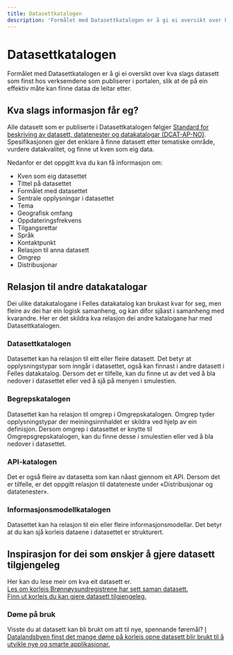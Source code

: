 ```yaml
---
title: Datasettkatalogen
description: 'Formålet med Datasettkatalogen er å gi ei oversikt over kva slags datasett som finst hos verksemdene som publiserer i portalen.'
---
```


# Datasettkatalogen

<Ingress>
    Formålet med Datasettkatalogen er å gi ei oversikt over kva slags datasett som finst hos verksemdene som publiserer
    i portalen, slik at de på ein effektiv måte kan finne dataa de leitar etter.
</Ingress>

<AlertWithLinkButton
    text='Ønskjer du å søkje i Datasett-katalogen?'
    button='Finn datasett →'
    link='/datasets'
/>

## Kva slags informasjon får eg?

Alle datasett som er publiserte i Datasettkatalogen følgjer [Standard for beskriving av datasett, datatenester og datakatalogar (DCAT-AP-NO)](https://data.norge.no/specification/dcat-ap-no/). Spesifikasjonen gjer det enklare å finne datasett etter tematiske område, vurdere datakvalitet, og finne ut kven som eig data.

Nedanfor er det oppgitt kva du kan få informasjon om:

- Kven som eig datasettet
- Tittel på datasettet
- Formålet med datasettet
- Sentrale opplysningar i datasettet
- Tema
- Geografisk omfang
- Oppdateringsfrekvens
- Tilgangsrettar
- Språk
- Kontaktpunkt
- Relasjon til anna datasett
- Omgrep
- Distribusjonar

## Relasjon til andre datakatalogar

Dei ulike datakatalogane i Felles datakatalog kan brukast kvar for seg, men fleire av dei har ein logisk samanheng, og kan difor sjåast i samanheng med kvarandre. Her er det skildra kva relasjon dei andre katalogane har med Datasettkatalogen.

### Datasettkatalogen

Datasettet kan ha relasjon til eitt eller fleire datasett. Det betyr at opplysningstypar som inngår i datasettet, også kan finnast i andre datasett i Felles datakatalog. Dersom det er tilfelle, kan du finne ut av det ved å bla nedover i datasettet eller ved å sjå på menyen i smulestien.

### Begrepskatalogen

Datasettet kan ha relasjon til omgrep i Omgrepskatalogen. Omgrep tyder opplysningstypar der meiningsinnhaldet er skildra ved hjelp av ein definisjon. Dersom omgrep i datasettet er knytte til Omgrepsgrepskatalogen, kan du finne desse i smulestien eller ved å bla nedover i datasettet.

### API-katalogen

Det er også fleire av datasetta som kan nåast gjennom eit API. Dersom det er tilfelle, er det oppgitt relasjon til datateneste under «Distribusjonar og datatenester».

### Informasjonsmodellkatalogen

Datasettet kan ha relasjon til ein eller fleire informasjonsmodellar. Det betyr at du kan sjå korleis dataene i datasettet er strukturert.

## Inspirasjon for dei som ønskjer å gjere datasett tilgjengeleg

Her kan du lese meir om kva eit datasett er.  
[Les om korleis Brønnøysundregistrene har sett saman datasett.](https://www.digdir.no/informasjonsforvaltning/hvordan-bestemme-hva-et-datasett-er-og-hvilke-datasett-som-skal-beskrives/2198)  
[Finn ut korleis du kan gjere datasett tilgjengeleg.](https://www.digdir.no/informasjonsforvaltning/steg-6-tilgjengeliggjore/2725)

### Døme på bruk

Visste du at datasett kan bli brukt om att til nye, spennande føremål? [I Datalandsbyen finst det mange døme på korleis opne datasett blir brukt til å utvikle nye og smarte applikasjonar.](https://datalandsbyen.norge.no/category/2/gode-eksempler-p%C3%A5-bruk)
